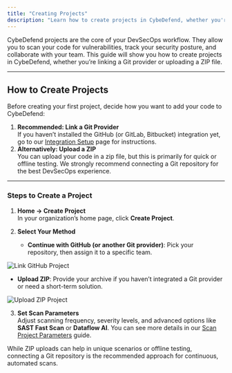 ```yaml
---
title: "Creating Projects"
description: "Learn how to create projects in CybeDefend, whether you're linking a Git provider or uploading a ZIP file."
---
```


CybeDefend projects are the core of your DevSecOps workflow. They allow you to scan your code for vulnerabilities, track your security posture, and collaborate with your team. This guide will show you how to create projects in CybeDefend, whether you’re linking a Git provider or uploading a ZIP file.

---

## How to Create Projects

Before creating your first project, decide how you want to add your code to CybeDefend:

1. **Recommended: Link a Git Provider**  
   If you haven’t installed the GitHub (or GitLab, Bitbucket) integration yet, go to our [Integration Setup](/static-scanning-code-repository/connect-your-source-code/connect-github) page for instructions.
2. **Alternatively: Upload a ZIP**  
   You can upload your code in a zip file, but this is primarily for quick or offline testing. We strongly recommend connecting a Git repository for the best DevSecOps experience.

---

### Steps to Create a Project

1. **Home → Create Project**  
   In your organization’s home page, click **Create Project**.

2. **Select Your Method**  
   - **Continue with GitHub (or another Git provider)**: Pick your repository, then assign it to a specific team. 

<Frame>
  <img src="/images/get-started/setting-up-account/link-github-project.png" alt="Link GitHub Project" style={{ borderRadius: '0.5rem' }} />
</Frame>

   - **Upload ZIP**: Provide your archive if you haven’t integrated a Git provider or need a short-term solution.

<Frame>
  <img src="/images/get-started/setting-up-account/upload-zip-project.png" alt="Upload ZIP Project" style={{ borderRadius: '0.5rem'}} />
</Frame>

3. **Set Scan Parameters**  
   Adjust scanning frequency, severity levels, and advanced options like **SAST Fast Scan** or **Dataflow AI**. You can see more details in our [Scan Project Parameters](/alpha/code-scanning/scanning-options/scan-parameters) guide.

<Note>
While ZIP uploads can help in unique scenarios or offline testing, connecting a Git repository is the recommended approach for continuous, automated scans.
</Note>
